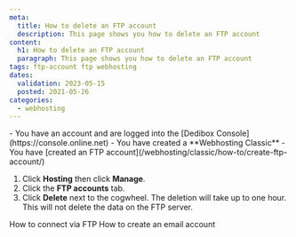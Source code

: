 ```yaml
---
meta:
  title: How to delete an FTP account 
  description: This page shows you how to delete an FTP account 
content:
  h1: How to delete an FTP account 
  paragraph: This page shows you how to delete an FTP account 
tags: ftp-account ftp webhosting 
dates:
  validation: 2023-05-15
  posted: 2021-05-26
categories:
  - webhosting
---
```


<Macro id="webhosting-online" />

<Message type="requirement">
  - You have an account and are logged into the [Dedibox Console](https://console.online.net)
  - You have created a **Webhosting Classic**
  - You have [created an FTP account](/webhosting/classic/how-to/create-ftp-account/)
</Message>

1. Click **Hosting** then click **Manage**.
2. Click the **FTP accounts** tab.
    <Lightbox src="scaleway_ftp_tab.webp" alt="" />
3. Click **Delete** next to the cogwheel. The deletion will take up to one hour. 
    <Message type="note">
      This will not delete the data on the FTP server.
    </Message>


<Navigation title="See Also">
  <PreviousButton to="/webhosting/classic/how-to/connect-via-ftp/">How to connect via FTP</PreviousButton>
  <NextButton to="/webhosting/classic/how-to/create-email-account/">How to create an email account</NextButton>
</Navigation>
